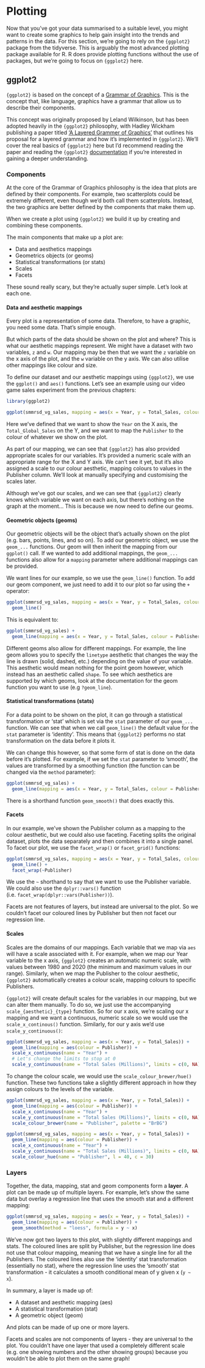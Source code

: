 # Plotting

Now that you've got your data summarised to a suitable level, you might want to create some graphics to help gain insight into the trends and patterns in the data. For this section, we're going to rely on the `{ggplot2}` package from the tidyverse. This is arguably the most advanced plotting package available for R. R does provide plotting functions without the use of packages, but we're going to focus on `{ggplot2}` here.

## ggplot2

`{ggplot2}` is based on the concept of a [Grammar of Graphics](https://www.springer.com/in/book/9780387245447). This is the concept that, like language, graphics have a grammar that allow us to describe their components. 

This concept was originally proposed by Leland Wilkinson, but has been adopted heavily in the `{ggplot2}` philosophy, with Hadley Wickham publishing a paper titled ['A Layered Grammer of Graphics'](http://vita.had.co.nz/papers/layered-grammar.html) that outlines his proposal for a layered grammar and how it's implemented in `{ggplot2}`. We'll cover the real basics of `{ggplot2}` here but I'd recommend reading the paper and reading the `{ggplot2}` [documentation](https://ggplot2.tidyverse.org/) if you're interested in gaining a deeper understanding.

### Components

At the core of the Grammar of Graphics philosophy is the idea that plots are defined by their components. For example, two scatterplots could be extremely different, even though we'd both call them scatterplots. Instead, the two graphics are better defined by the components that make them up.

When we create a plot using `{ggplot2}` we build it up by creating and combining these components.

The main components that make up a plot are:

* Data and aesthetics mappings
* Geometrics objects (or geoms)
* Statistical transformations (or stats)
* Scales
* Facets

These sound really scary, but they're actually super simple. Let's look at each one.

#### Data and aesthetic mappings

Every plot is a representation of some data. Therefore, to have a graphic, you need some data. That's simple enough.

But which parts of the data should be shown on the plot and where? This is what our aesthetic mappings represent. We might have a dataset with two variables, `z` and `w`. Our mapping may be then that we want the `z` variable on the x axis of the plot, and the `w` variable on the y axis. We can also utilise other mappings like colour and size.

To define our dataset and our aesthetic mappings using `{ggplot2}`, we use the `ggplot()` and `aes()` functions. Let's see an example using our video game sales experiment from the previous chapters:

```r
library(ggplot2)

ggplot(smmrsd_vg_sales, mapping = aes(x = Year, y = Total_Sales, colour = Publisher))
```

Here we've defined that we want to show the `Year` on the X axis, the `Total_Global_Sales` on the Y, and we want to map the `Publisher` to the colour of whatever we show on the plot.

As part of our mapping, we can see that `{ggplot2}` has also provided appropriate scales for our variables. It's provided a numeric scale with an appropriate range for the X and Y axis. We can't see it yet, but it's also assigned a scale to our colour aesthetic, mapping colours to values in the Publisher column. We'll look at manually specifying and customising the scales later.

Although we've got our scales, and we can see that `{ggplot2}` clearly knows which variable we want on each axis, but there's nothing on the graph at the moment... This is because we now need to define our geoms.

#### Geometric objects (geoms)

Our geometric objects will be the object that's actually shown on the plot (e.g. bars, points, lines, and so on). To add our geometric object, we use the `geom_...` functions. Our geom will then inherit the mapping from our `ggplot()` call. If we wanted to add additional mappings, the `geom_...` functions also allow for a `mapping` parameter where additional mappings can be provided.

We want lines for our example, so we use the `geom_line()` function. To add our geom component, we just need to add it to our plot so far using the `+` operator:

```r
ggplot(smmrsd_vg_sales, mapping = aes(x = Year, y = Total_Sales, colour = Publisher)) +
  geom_line()
```

This is equivalent to:

```r
ggplot(smmrsd_vg_sales) +
  geom_line(mapping = aes(x = Year, y = Total_Sales, colour = Publisher))
```


Different geoms also allow for different mappings. For example, the line geom allows you to specify the `linetype` aesthetic that changes the way the line is drawn (solid, dashed, etc.) depending on the value of your variable. This aesthetic would mean nothing for the point geom however, which instead has an aesthetic called `shape`. To see which aesthetics are supported by which geoms, look at the documentation for the geom function you want to use (e.g `?geom_line`).

#### Statistical transformations (stats)

For a data point to be shown on the plot, it can go through a statistical transformation or 'stat' which is set via the `stat` parameter of our `geom_...` function. We can see that when we call `geom_line()` the default value for the `stat` parameter is 'identity'. This means that `{ggplot2}` performs no stat transformation on the data before it plots it. 

We can change this however, so that some form of stat is done on the data before it's plotted. For example, if we set the `stat` parameter to 'smooth', the values are transformed by a smoothing function (the function can be changed via the `method` parameter):

```r
ggplot(smmrsd_vg_sales) +
  geom_line(mapping = aes(x = Year, y = Total_Sales, colour = Publisher), stat = "smooth")
```

There is a shorthand function `geom_smooth()` that does exactly this.

#### Facets

In our example, we've shown the Publisher column as a mapping to the colour aesthetic, but we could also use faceting. Faceting splits the original dataset, plots the data separately and then combines it into a single panel. To facet our plot, we use the `facet_wrap()` or `facet_grid()` functions:

```r
ggplot(smmrsd_vg_sales, mapping = aes(x = Year, y = Total_Sales, colour = Publisher)) +
  geom_line() +
  facet_wrap(~Publisher)
```


We use the `~` shorthand to say that we want to use the Publisher variable. We could also use the `dplyr::vars()` function (i.e. `facet_wrap(dplyr::vars(Publisher))`).

Facets are not features of layers, but instead are universal to the plot. So we couldn't facet our coloured lines by Publisher but then not facet our regression line.

#### Scales

Scales are the domains of our mappings. Each variable that we map via `aes` will have a scale associated with it. For example, when we map our Year variable to the x axis, `{ggplot2}` creates an automatic numeric scale, with values between 1980 and 2020 (the minimum and maximum values in our range). Similarly, when we map the Publisher to the colour aesthetic, `{ggplot2}` automatically creates a colour scale, mapping colours to specific Publishers.

`{ggplot2}` will create default scales for the variables in our mapping, but we can alter them manually. To do so, we just use the accompanying `scale_{aesthetic}_{type}` function. So for our x axis, we're scaling our x mapping and we want a continuous, numeric scale so we would use the `scale_x_continous()` function. Similarly, for our y axis we'd use `scale_y_continuous()`:

```r
ggplot(smmrsd_vg_sales, mapping = aes(x = Year, y = Total_Sales)) +
  geom_line(mapping = aes(colour = Publisher)) +
  scale_x_continuous(name = "Year") +
  # Let's change the limits to stop at 0
  scale_y_continuous(name = "Total Sales (Millions)", limits = c(0, NA))
```

To change the colour scale, we would use the `scale_colour_brewer/hue()` function. These two functions take a slightly different approach in how they assign colours to the levels of the variable.


```r
ggplot(smmrsd_vg_sales, mapping = aes(x = Year, y = Total_Sales)) +
  geom_line(mapping = aes(colour = Publisher)) +
  scale_x_continuous(name = "Year") +
  scale_y_continuous(name = "Total Sales (Millions)", limits = c(0, NA)) +
  scale_colour_brewer(name = "Publisher", palette = "BrBG")
```

```r
ggplot(smmrsd_vg_sales, mapping = aes(x = Year, y = Total_Sales)) +
  geom_line(mapping = aes(colour = Publisher)) +
  scale_x_continuous(name = "Year") +
  scale_y_continuous(name = "Total Sales (Millions)", limits = c(0, NA)) +
  scale_colour_hue(name = "Publisher", l = 40, c = 30)
```

### Layers

Together, the data, mapping, stat and geom components form a **layer**. A plot can be made up of multiple layers. For example, let's show the same data but overlay a regression line that uses the smooth stat and a different mapping:

```r
ggplot(smmrsd_vg_sales, mapping = aes(x = Year, y = Total_Sales)) +
  geom_line(mapping = aes(colour = Publisher)) +
  geom_smooth(method = "loess", formula = y ~ x)
```

We've now got two layers to this plot, with slightly different mappings and stats. The coloured lines are split by Publisher, but the regression line does not use that colour mapping, meaning that we have a single line for all the Publishers. The coloured lines also use the 'identity' stat transformation (essentially no stat), where the regression line uses the 'smooth' stat transformation - it calculates a smooth conditional mean of y given x (`y ~ x`).

In summary, a layer is made up of:

* A dataset and aesthetic mapping (aes)
* A statistical transformation (stat)
* A geometric object (geom)

And plots can be made of up one or more layers.

Facets and scales are not components of layers - they are universal to the plot. You couldn't have one layer that used a completely different scale (e.g. one showing numbers and the other showing groups) because you wouldn't be able to plot them on the same graph!